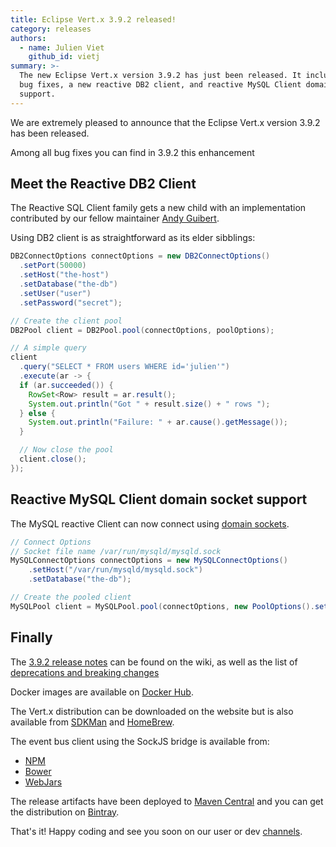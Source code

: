 ```yaml
---
title: Eclipse Vert.x 3.9.2 released!
category: releases
authors:
  - name: Julien Viet
    github_id: vietj
summary: >-
  The new Eclipse Vert.x version 3.9.2 has just been released. It includes a few
  bug fixes, a new reactive DB2 client, and reactive MySQL Client domain socket
  support.
---
```


We are extremely pleased to announce that the Eclipse Vert.x version 3.9.2 has been released.

Among all bug fixes you can find in 3.9.2 this enhancement

## Meet the Reactive DB2 Client

The Reactive SQL Client family gets a new child with an implementation contributed by our fellow maintainer
[Andy Guibert](https://twitter.com/andrew_guibert).

Using DB2 client is as straightforward as its elder sibblings:

```java
DB2ConnectOptions connectOptions = new DB2ConnectOptions()
  .setPort(50000)
  .setHost("the-host")
  .setDatabase("the-db")
  .setUser("user")
  .setPassword("secret");

// Create the client pool
DB2Pool client = DB2Pool.pool(connectOptions, poolOptions);

// A simple query
client
  .query("SELECT * FROM users WHERE id='julien'")
  .execute(ar -> {
  if (ar.succeeded()) {
    RowSet<Row> result = ar.result();
    System.out.println("Got " + result.size() + " rows ");
  } else {
    System.out.println("Failure: " + ar.cause().getMessage());
  }

  // Now close the pool
  client.close();
});
```

## Reactive MySQL Client domain socket support

The MySQL reactive Client can now connect using [domain sockets](https://github.com/eclipse-vertx/vertx-sql-client/issues/521).

```java
// Connect Options
// Socket file name /var/run/mysqld/mysqld.sock
MySQLConnectOptions connectOptions = new MySQLConnectOptions()
    .setHost("/var/run/mysqld/mysqld.sock")
    .setDatabase("the-db");

// Create the pooled client
MySQLPool client = MySQLPool.pool(connectOptions, new PoolOptions().setMaxSize(5));
```

## Finally

The [3.9.2 release notes](https://github.com/vert-x3/wiki/wiki/3.9.2-Release-Notes) can be found on the wiki, as well as the
list of [deprecations and breaking changes](https://github.com/vert-x3/wiki/wiki/3.9.2-Deprecations-and-breaking-changes)

Docker images are available on [Docker Hub](https://hub.docker.com/u/vertx/).

The Vert.x distribution can be downloaded on the website but is also available from [SDKMan](http://sdkman.io/index.html) and [HomeBrew](http://brew.sh/).

The event bus client using the SockJS bridge is available from:

* [NPM](https://www.npmjs.com/package/vertx3-eventbus-client)
* [Bower](https://github.com/vert-x3/vertx-bus-bower)
* [WebJars](http://www.webjars.org/)

The release artifacts have been deployed to [Maven Central](http://search.maven.org/#search%7Cga%7C1%7Cg%3A%22io.vertx%22%20AND%20v%3A%223.9.2%22) and you can get the distribution on [Bintray](https://bintray.com/vertx/downloads/distribution/3.9.2/view).

That's it! Happy coding and see you soon on our user or dev [channels](https://vertx.io/community).

